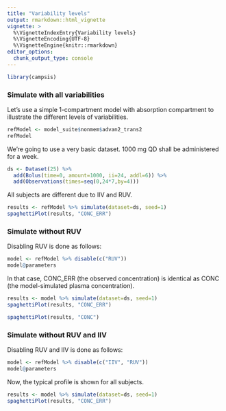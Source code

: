 ```yaml
---
title: "Variability levels"
output: rmarkdown::html_vignette
vignette: >
  %\VignetteIndexEntry{Variability levels}
  %\VignetteEncoding{UTF-8}
  %\VignetteEngine{knitr::rmarkdown}
editor_options: 
  chunk_output_type: console
---
```


```r
library(campsis)
```

### Simulate with all variabilities

Let's use a simple 1-compartment model with absorption compartment to illustrate the different levels of variabilities.

```r
refModel <- model_suite$nonmem$advan2_trans2
refModel
```

We're going to use a very basic dataset. 1000 mg QD shall be administered for a week.

```r
ds <- Dataset(25) %>%
  add(Bolus(time=0, amount=1000, ii=24, addl=6)) %>%
  add(Observations(times=seq(0,24*7,by=4)))
```

All subjects are different due to IIV and RUV.

```r
results <- refModel %>% simulate(dataset=ds, seed=1)
spaghettiPlot(results, "CONC_ERR")
```

### Simulate without RUV

Disabling RUV is done as follows:

```r
model <- refModel %>% disable(c("RUV"))
model@parameters
```

In that case, CONC_ERR (the observed concentration) is identical as CONC (the model-simulated plasma concentration).

```r
results <- model %>% simulate(dataset=ds, seed=1)
spaghettiPlot(results, "CONC_ERR")
```

```r
spaghettiPlot(results, "CONC")
```

### Simulate without RUV and IIV

Disabling RUV and IIV is done as follows:

```r
model <- refModel %>% disable(c("IIV", "RUV"))
model@parameters
```

Now, the typical profile is shown for all subjects.

```r
results <- model %>% simulate(dataset=ds, seed=1)
spaghettiPlot(results, "CONC_ERR")
```
